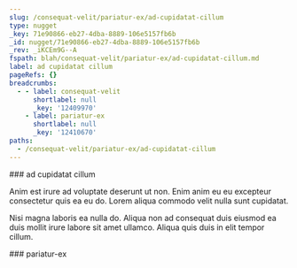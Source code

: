 ```yaml
---
slug: /consequat-velit/pariatur-ex/ad-cupidatat-cillum
type: nugget
_key: 71e90866-eb27-4dba-8889-106e5157fb6b
_id: nugget/71e90866-eb27-4dba-8889-106e5157fb6b
_rev: _iKCEm9G--A
fspath: blah/consequat-velit/pariatur-ex/ad-cupidatat-cillum.md
label: ad cupidatat cillum
pageRefs: {}
breadcrumbs:
  - - label: consequat-velit
      shortlabel: null
      _key: '12409970'
    - label: pariatur-ex
      shortlabel: null
      _key: '12410670'
paths:
  - /consequat-velit/pariatur-ex/ad-cupidatat-cillum
---
```


<NuggetArea>
<Nugget slug="/consequat-velit/pariatur-ex/ad-cupidatat-cillum" type="nugget" _key="71e90866-eb27-4dba-8889-106e5157fb6b" _id="nugget/71e90866-eb27-4dba-8889-106e5157fb6b" _rev="_iKCEm9G--A" fspath="blah/consequat-velit/pariatur-ex/ad-cupidatat-cillum.md" label="ad cupidatat cillum" paths="/consequat-velit/pariatur-ex/ad-cupidatat-cillum">
<NuggetBody>
### ad cupidatat cillum

Anim est irure ad voluptate deserunt ut non. Enim anim eu eu excepteur consectetur quis ea eu do. Lorem aliqua commodo velit nulla sunt cupidatat.

Nisi magna laboris ea nulla do. Aliqua non ad consequat duis eiusmod ea duis mollit irure labore sit amet ullamco. Aliqua quis duis in elit tempor cillum.

</NuggetBody>
<Breadcrumbs>
<Crumbs>
<Crumb _key="12409970" label="consequat-velit" /><Crumb _key="12410670" label="pariatur-ex" />
</Crumbs>
</Breadcrumbs>
</Nugget>

<NuggetsInbound>
</NuggetsInbound>
<NuggetsOutbound>
</NuggetsOutbound>
</NuggetArea>
<PassagesInbound>
<Passage direction="inbound" type="passage" _key="12410670" _id="passage/12410670" _rev="_iKCEm9G--_" label="pariatur-ex" passage="pariatur-ex" fspath="blah/consequat-velit/pariatur-ex" paths="/consequat-velit/pariatur-ex" slug="/consequat-velit/pariatur-ex">
<NuggetBody>
### pariatur-ex

</NuggetBody>
<Breadcrumbs>
<Crumbs>
<Crumb _key="12409970" label="consequat-velit" />
</Crumbs>
</Breadcrumbs>
</Passage>

</PassagesInbound>
<PassagesOutbound>
</PassagesOutbound>